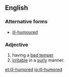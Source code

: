==English==

===Alternative forms===
* [[ill-humoured]]
===Adjective===
{{en-adj}}
# having a [[bad temper]]
# [[irritable]] in a [[surly]] manner.

[[et:ill-humored]]
[[io:ill-humored]]